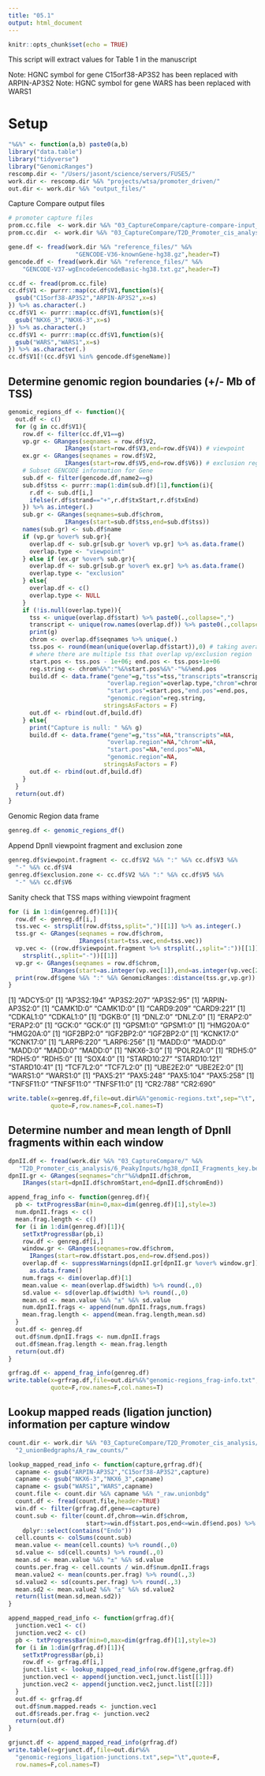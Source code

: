 ```yaml
---
title: "05.1"
output: html_document
---
```


```r
knitr::opts_chunk$set(echo = TRUE)
```

This script will extract values for Table 1 in the manuscript 

Note: HGNC symbol for gene C15orf38-AP3S2 has been replaced with ARPIN-AP3S2
Note: HGNC symbol for gene WARS has been replaced with WARS1

# Setup 

```r
"%&%" <- function(a,b) paste0(a,b)
library("data.table")
library("tidyverse")
library("GenomicRanges")
rescomp.dir <- "/Users/jasont/science/servers/FUSE5/"
work.dir <- rescomp.dir %&% "projects/wtsa/promoter_driven/"
out.dir <- work.dir %&% "output_files/"
```

Capture Compare output files 

```r
# promoter capture files 
prom.cc.file  <- work.dir %&% "03_CaptureCompare/capture-compare-input_hg38.txt"
prom.cc.dir  <- work.dir %&% "03_CaptureCompare/T2D_Promoter_cis_analysis/"
```


```r
gene.df <- fread(work.dir %&% "reference_files/" %&% 
                   "GENCODE-V36-knownGene-hg38.gz",header=T)
gencode.df <- fread(work.dir %&% "reference_files/" %&% 
    "GENCODE-V37-wgEncodeGencodeBasic-hg38.txt.gz",header=T)
```


```r
cc.df <- fread(prom.cc.file)
cc.df$V1 <- purrr::map(cc.df$V1,function(s){
  gsub("C15orf38-AP3S2","ARPIN-AP3S2",x=s)
}) %>% as.character(.)
cc.df$V1 <- purrr::map(cc.df$V1,function(s){
  gsub("NKX6_3","NKX6-3",x=s)
}) %>% as.character(.)
cc.df$V1 <- purrr::map(cc.df$V1,function(s){
  gsub("WARS","WARS1",x=s)
}) %>% as.character(.)
cc.df$V1[!(cc.df$V1 %in% gencode.df$geneName)]
```

## Determine genomic region boundaries (+/- Mb of TSS)

```r
genomic_regions_df <- function(){
  out.df <- c() 
  for (g in cc.df$V1){
    row.df <- filter(cc.df,V1==g)
    vp.gr <- GRanges(seqnames = row.df$V2,
                IRanges(start=row.df$V3,end=row.df$V4)) # viewpoint 
    ex.gr <- GRanges(seqnames = row.df$V2,
                IRanges(start=row.df$V5,end=row.df$V6)) # exclusion region 
    # Subset GENCODE information for Gene 
    sub.df <- filter(gencode.df,name2==g)
    sub.df$tss <- purrr::map(1:dim(sub.df)[1],function(i){
      r.df <- sub.df[i,]
      ifelse(r.df$strand=="+",r.df$txStart,r.df$txEnd)
    }) %>% as.integer(.)
    sub.gr <- GRanges(seqnames=sub.df$chrom,
                IRanges(start=sub.df$tss,end=sub.df$tss))
    names(sub.gr) <- sub.df$name
    if (vp.gr %over% sub.gr){
      overlap.df <- sub.gr[sub.gr %over% vp.gr] %>% as.data.frame()
      overlap.type <- "viewpoint"
    } else if (ex.gr %over% sub.gr){
      overlap.df <- sub.gr[sub.gr %over% ex.gr] %>% as.data.frame()    
      overlap.type <- "exclusion"
    } else{
      overlap.df <- c()
      overlap.type <- NULL
    }
    if (!is.null(overlap.type)){
      tss <- unique(overlap.df$start) %>% paste0(.,collapse=",")
      transcript <- unique(row.names(overlap.df)) %>% paste0(.,collapse=",")
      print(g)
      chrom <- overlap.df$seqnames %>% unique(.)
      tss.pos <- round(mean(unique(overlap.df$start)),0) # taking average 
      # where there are multiple tss that overlap vp/exclusion region 
      start.pos <- tss.pos - 1e+06; end.pos <- tss.pos+1e+06
      reg.string <- chrom%&%":"%&%start.pos%&%"-"%&%end.pos
      build.df <- data.frame("gene"=g,"tss"=tss,"transcripts"=transcript,
                            "overlap.region"=overlap.type,"chrom"=chrom,
                            "start.pos"=start.pos,"end.pos"=end.pos,
                            "genomic.region"=reg.string,
                           stringsAsFactors = F)
      out.df <- rbind(out.df,build.df)
    } else{
      print("Capture is null: " %&% g)
      build.df <- data.frame("gene"=g,"tss"=NA,"transcripts"=NA,
                            "overlap.region"=NA,"chrom"=NA,
                            "start.pos"=NA,"end.pos"=NA,
                            "genomic.region"=NA,
                           stringsAsFactors = F)
      out.df <- rbind(out.df,build.df)
    }
  }
  return(out.df)
}
```

Genomic Region data frame 
```r
genreg.df <- genomic_regions_df()
```

Append DpnII viewpoint fragment and exclusion zone 
```r
genreg.df$viewpoint.fragment <- cc.df$V2 %&% ":" %&% cc.df$V3 %&% 
  "-" %&% cc.df$V4
genreg.df$exclusion.zone <- cc.df$V2 %&% ":" %&% cc.df$V5 %&% 
  "-" %&% cc.df$V6
```

Sanity check that TSS maps withing viewpoint fragment 
```r
for (i in 1:dim(genreg.df)[1]){
  row.df <- genreg.df[i,]
  tss.vec <- strsplit(row.df$tss,split=",")[[1]] %>% as.integer(.)
  tss.gr <- GRanges(seqnames = row.df$chrom,
                    IRanges(start=tss.vec,end=tss.vec))
  vp.vec <- ((row.df$viewpoint.fragment %>% strsplit(.,split=":"))[[1]][2] %>% 
    strsplit(.,split="-"))[[1]]
  vp.gr <- GRanges(seqnames = row.df$chrom,
            IRanges(start=as.integer(vp.vec[1]),end=as.integer(vp.vec[2])))
  print(row.df$gene %&% ":" %&% GenomicRanges::distance(tss.gr,vp.gr))
}
```

[1] "ADCY5:0"
[1] "AP3S2:194" "AP3S2:207" "AP3S2:95" 
[1] "ARPIN-AP3S2:0"
[1] "CAMK1D:0" "CAMK1D:0"
[1] "CARD9:209" "CARD9:221"
[1] "CDKAL1:0" "CDKAL1:0"
[1] "DGKB:0"
[1] "DNLZ:0" "DNLZ:0"
[1] "ERAP2:0" "ERAP2:0"
[1] "GCK:0" "GCK:0"
[1] "GPSM1:0" "GPSM1:0"
[1] "HMG20A:0" "HMG20A:0"
[1] "IGF2BP2:0" "IGF2BP2:0" "IGF2BP2:0"
[1] "KCNK17:0" "KCNK17:0"
[1] "LARP6:220" "LARP6:256"
[1] "MADD:0" "MADD:0" "MADD:0" "MADD:0" "MADD:0"
[1] "NKX6-3:0"
[1] "POLR2A:0"
[1] "RDH5:0" "RDH5:0" "RDH5:0"
[1] "SOX4:0"
[1] "STARD10:27"  "STARD10:121" "STARD10:41" 
[1] "TCF7L2:0" "TCF7L2:0"
[1] "UBE2E2:0" "UBE2E2:0"
[1] "WARS1:0" "WARS1:0"
[1] "PAX5:21"  "PAX5:248" "PAX5:104" "PAX5:258"
[1] "TNFSF11:0" "TNFSF11:0" "TNFSF11:0"
[1] "CR2:788" "CR2:690"


```r
write.table(x=genreg.df,file=out.dir%&%"genomic-regions.txt",sep="\t",
            quote=F,row.names=F,col.names=T)
```

## Determine number  and mean length of DpnII fragments within each window

```r
dpnII.df <- fread(work.dir %&% "03_CaptureCompare/" %&% 
   "T2D_Promoter_cis_analysis/6_PeakyInputs/hg38_dpnII_Fragments_key.bed")
dpnII.gr <- GRanges(seqnames="chr"%&%dpnII.df$chrom,
    IRanges(start=dpnII.df$chromStart,end=dpnII.df$chromEnd))
```

```r
append_frag_info <- function(genreg.df){
  pb <- txtProgressBar(min=0,max=dim(genreg.df)[1],style=3)
  num.dpnII.frags <- c()
  mean.frag.length <- c()
  for (i in 1:dim(genreg.df)[1]){
    setTxtProgressBar(pb,i)
    row.df <- genreg.df[i,]
    window.gr <- GRanges(seqnames=row.df$chrom,
      IRanges(start=row.df$start.pos,end=row.df$end.pos))
    overlap.df <- suppressWarnings(dpnII.gr[dpnII.gr %over% window.gr]) %>% 
      as.data.frame()
    num.frags <- dim(overlap.df)[1] 
    mean.value <- mean(overlap.df$width) %>% round(.,0)
    sd.value <- sd(overlap.df$width) %>% round(.,0)
    mean.sd <- mean.value %&% "±" %&% sd.value
    num.dpnII.frags <- append(num.dpnII.frags,num.frags)
    mean.frag.length <- append(mean.frag.length,mean.sd)
  }
  out.df <- genreg.df
  out.df$num.dpnII.frags <- num.dpnII.frags
  out.df$mean.frag.length <- mean.frag.length
  return(out.df)
}
```

```r
grfrag.df <- append_frag_info(genreg.df) 
write.table(x=grfrag.df,file=out.dir%&%"genomic-regions_frag-info.txt",sep="\t",
            quote=F,row.names=F,col.names=T)
```

## Lookup mapped reads (ligation junction) information per capture window

```r
count.dir <- work.dir %&% "03_CaptureCompare/T2D_Promoter_cis_analysis/" %&% 
  "2_unionBedgraphs/A_raw_counts/"

lookup_mapped_read_info <- function(capture,grfrag.df){
  capname <- gsub("ARPIN-AP3S2","C15orf38-AP3S2",capture)
  capname <- gsub("NKX6-3","NKX6_3",capname)
  capname <- gsub("WARS1","WARS",capname)
  count.file <- count.dir %&% capname %&% "_raw.unionbdg"
  count.df <- fread(count.file,header=TRUE)
  win.df <- filter(grfrag.df,gene==capture)
  count.sub <- filter(count.df,chrom==win.df$chrom,
                      start>=win.df$start.pos,end<=win.df$end.pos) %>% 
    dplyr::select(contains("Endo"))
  cell.counts <- colSums(count.sub)
  mean.value <- mean(cell.counts) %>% round(.,0)
  sd.value <- sd(cell.counts) %>% round(.,0)
  mean.sd <- mean.value %&% "±" %&% sd.value
  counts.per.frag <- cell.counts / win.df$num.dpnII.frags
  mean.value2 <- mean(counts.per.frag) %>% round(.,3)
  sd.value2 <- sd(counts.per.frag) %>% round(.,3)
  mean.sd2 <- mean.value2 %&% "±" %&% sd.value2
  return(list(mean.sd,mean.sd2))
}

append_mapped_read_info <- function(grfrag.df){
  junction.vec1 <- c()
  junction.vec2 <- c()
  pb <- txtProgressBar(min=0,max=dim(grfrag.df)[1],style=3)
  for (i in 1:dim(grfrag.df)[1]){
    setTxtProgressBar(pb,i)
    row.df <- grfrag.df[i,]
    junct.list <- lookup_mapped_read_info(row.df$gene,grfrag.df)
    junction.vec1 <- append(junction.vec1,junct.list[[1]])
    junction.vec2 <- append(junction.vec2,junct.list[[2]])    
  }
  out.df <- grfrag.df
  out.df$num.mapped.reads <- junction.vec1
  out.df$reads.per.frag <- junction.vec2
  return(out.df)
}

```

```r
grjunct.df <- append_mapped_read_info(grfrag.df) 
write.table(x=grjunct.df,file=out.dir%&%
  "genomic-regions_ligation-junctions.txt",sep="\t",quote=F,
  row.names=F,col.names=T)
```

